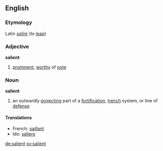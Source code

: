 ==English==
=== Etymology ===
Latin ''[[salire]]'' (to [[leap]])

===Adjective===
'''salient'''
# [[prominent]], [[worthy]] of [[note]]

=== Noun ===
'''salient'''
# an outwardly [[project]]ing part of a [[fortification]], [[trench]] system, or line of [[defense]]

====Translations====
*French: [[saillant]]
*Ido: [[saliero]]

[[de:salient]]
[[sv:salient]]